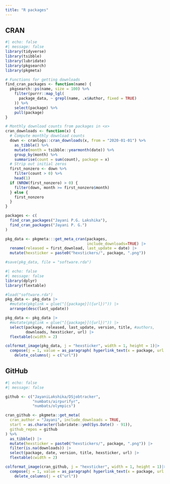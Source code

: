 ```yaml
---
title: "R packages"
---
```


## CRAN 

```r
#| echo: false
#| message: false
library(tidyverse)
library(tsibble)
library(lubridate)
library(pkgsearch)
library(pkgmeta)

# Functions for getting downloads
find_cran_packages <- function(name) {
  pkgsearch::ps(name, size = 100) %>%
    filter(purrr::map_lgl(
      package_data, ~ grepl(name, .x$Author, fixed = TRUE)
    )) %>%
    select(package) %>%
    pull(package)
}

# Monthly download counts from packages in <x>
cran_downloads <- function(x) {
  # Compute monthly download counts
  down <- cranlogs::cran_downloads(x, from = "2020-01-01") %>%
    as_tibble() %>%
    mutate(month = tsibble::yearmonth(date)) %>%
    group_by(month) %>%
    summarise(count = sum(count), package = x)
  # Strip out initial zeros
  first_nonzero <- down %>%
    filter(count > 0) %>%
    head(1)
  if (NROW(first_nonzero) > 0) {
    filter(down, month >= first_nonzero$month)
  } else {
    first_nonzero
  }
}

packages <- c(    
  find_cran_packages("Jayani P.G. Lakshika"),
  find_cran_packages("Jayani P. G.")
)

pkg_data <- pkgmeta:::get_meta_cran(packages, 
                                    include_downloads=TRUE) |>
  rename(released = first_download, last_update = date) |>
  mutate(hexsticker = paste0("hexstickers/", package, ".png"))

#save(pkg_data, file = "software.rda")
```

```r
#| echo: false
#| message: false
library(dplyr)
library(flextable)

#load("software.rda")
pkg_data <- pkg_data |>
  #mutate(pkglink = glue("[{package}]({url})")) |>
  arrange(desc(last_update))

pkg_data <- pkg_data |>
  #mutate(pkglink = glue("[{package}]({url})")) |> 
  select(package, released, last_update, version, title, #authors, 
         downloads, hexsticker, url) |>
  flextable(cwidth = 2) 

colformat_image(pkg_data, j = "hexsticker", width = 1, height = 1)|>
  compose(j = 1, value = as_paragraph( hyperlink_text(x = package, url = url))) |>
    delete_columns(j = c("url")) 

```

## GitHub

```r
#| echo: false
#| message: false

github <- c("JayaniLakshika/DSjobtracker", 
            "numbats/airpurifyr",
            "numbats/olympics")

cran_github <- pkgmeta::get_meta(
  cran_author = "Jayani", include_downloads = TRUE,
  start = as.character(lubridate::ymd(Sys.Date() - 91)),
  github_repos = github
) %>%
  as_tibble() |>
  mutate(hexsticker = paste0("hexstickers/", package, ".png")) |>
  filter(is.na(downloads)) |> 
  select(package, date, version, title, hexsticker, url) |> 
  flextable(cwidth = 2)

colformat_image(cran_github, j = "hexsticker", width = 1, height = 1)|>
  compose(j = 1, value = as_paragraph( hyperlink_text(x = package, url = url))) |>
    delete_columns(j = c("url")) 

```

